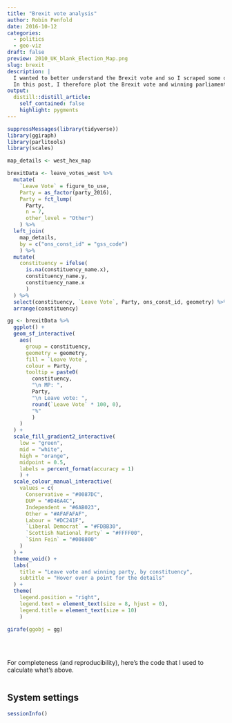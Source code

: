 ```yaml
---
title: "Brexit vote analysis"
author: Robin Penfold
date: 2016-10-12
categories:
  - politics
  - geo-viz
draft: false
preview: 2010_UK_blank_Election_Map.png
slug: brexit
description: |
  I wanted to better understand the Brexit vote and so I scraped some data from the web and plotted it. I then found the parlitools and ggiraph packages that simplified the whole process.
  In this post, I therefore plot the Brexit vote and winning parliamentary party from 2016 by constituency.
output:
  distill::distill_article:
    self_contained: false
    highlight: pygments
---
```


```r
suppressMessages(library(tidyverse))
library(ggiraph)
library(parlitools)
library(scales)

map_details <- west_hex_map

brexitData <- leave_votes_west %>% 
  mutate(
    `Leave Vote` = figure_to_use,
    Party = as_factor(party_2016), 
    Party = fct_lump(
      Party,
      n = 7, 
      other_level = "Other")
    ) %>% 
  left_join(
    map_details,
    by = c("ons_const_id" = "gss_code")
    ) %>% 
  mutate(
    constituency = ifelse(
      is.na(constituency_name.x), 
      constituency_name.y, 
      constituency_name.x
      )
  ) %>% 
  select(constituency, `Leave Vote`, Party, ons_const_id, geometry) %>% 
  arrange(constituency)

gg <- brexitData %>% 
  ggplot() + 
  geom_sf_interactive(
    aes(
      group = constituency,
      geometry = geometry,
      fill = `Leave Vote`,
      colour = Party,
      tooltip = paste0(
        constituency, 
        "\n MP: ",
        Party,
        "\n Leave vote: ",
        round(`Leave Vote` * 100, 0),
        "%"
        )
    )
  ) + 
  scale_fill_gradient2_interactive(
    low = "green", 
    mid = "white", 
    high = "orange", 
    midpoint = 0.5,
    labels = percent_format(accuracy = 1)
    ) +
  scale_colour_manual_interactive(
    values = c(
      Conservative = "#0087DC",
      DUP = "#D46A4C",
      Independent = "#6AB023",
      Other = "#AFAFAFAF",
      Labour = "#DC241F",
      `Liberal Democrat` = "#FDBB30",
      `Scottish National Party` = "#FFFF00",
      `Sinn Fein` = "#008800"
    )
  ) +
  theme_void() +
  labs(
    title = "Leave vote and winning party, by constituency", 
    subtitle = "Hover over a point for the details"
  ) + 
  theme(
    legend.position = "right",
    legend.text = element_text(size = 8, hjust = 0),
    legend.title = element_text(size = 10)
    )

girafe(ggobj = gg)
```

</br>

##   {.appendix}

For completeness (and reproducibility), here's the code that I used to calculate what's above.

```r
```

## System settings {.appendix}

```r
sessionInfo()
```